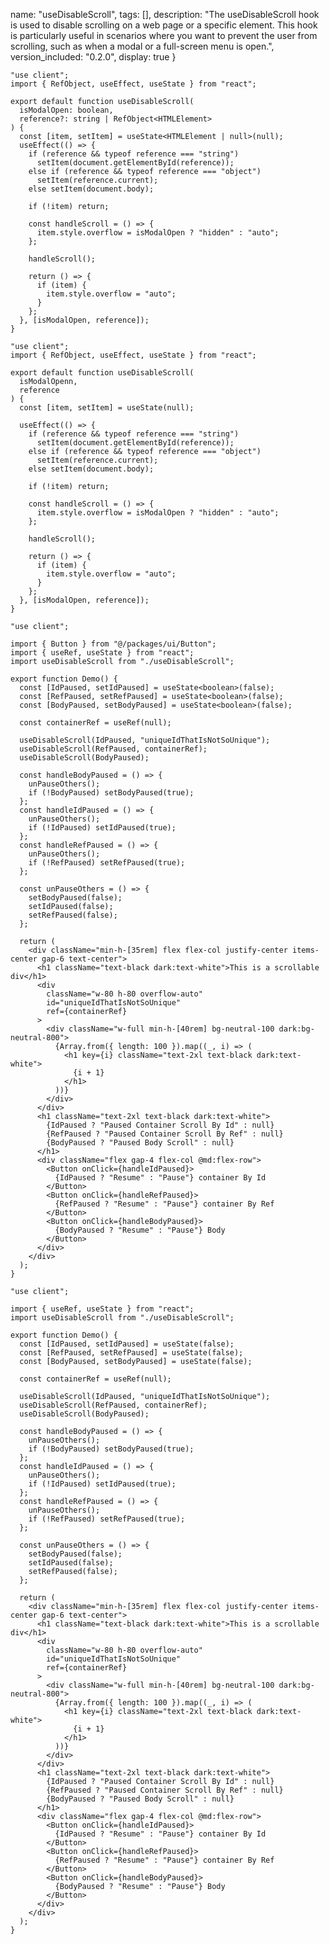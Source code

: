 

  name: "useDisableScroll",
  tags: [],
  description: "The useDisableScroll hook is used to disable scrolling on a web page or a specific element. This hook is particularly useful in scenarios where you want to prevent the user from scrolling, such as when a modal or a full-screen menu is open.",
  version_included: "0.2.0",
  display: true
}

<Wrapper>

<ImportsWrapper>

</ImportsWrapper>


<CodeBlock> 

```tsx|useDisableScroll
"use client";
import { RefObject, useEffect, useState } from "react";

export default function useDisableScroll(
  isModalOpen: boolean,
  reference?: string | RefObject<HTMLElement>
) {
  const [item, setItem] = useState<HTMLElement | null>(null);
  useEffect(() => {
    if (reference && typeof reference === "string")
      setItem(document.getElementById(reference));
    else if (reference && typeof reference === "object")
      setItem(reference.current);
    else setItem(document.body);

    if (!item) return;

    const handleScroll = () => {
      item.style.overflow = isModalOpen ? "hidden" : "auto";
    };

    handleScroll();

    return () => {
      if (item) {
        item.style.overflow = "auto";
      }
    };
  }, [isModalOpen, reference]);
}
```

```jsx|useDisableScroll
"use client";
import { RefObject, useEffect, useState } from "react";

export default function useDisableScroll(
  isModalOpenn,
  reference
) {
  const [item, setItem] = useState(null);
  
  useEffect(() => {
    if (reference && typeof reference === "string")
      setItem(document.getElementById(reference));
    else if (reference && typeof reference === "object")
      setItem(reference.current);
    else setItem(document.body);

    if (!item) return;

    const handleScroll = () => {
      item.style.overflow = isModalOpen ? "hidden" : "auto";
    };

    handleScroll();

    return () => {
      if (item) {
        item.style.overflow = "auto";
      }
    };
  }, [isModalOpen, reference]);
}
```

```tsx|Implementation
"use client";

import { Button } from "@/packages/ui/Button";
import { useRef, useState } from "react";
import useDisableScroll from "./useDisableScroll";

export function Demo() {
  const [IdPaused, setIdPaused] = useState<boolean>(false);
  const [RefPaused, setRefPaused] = useState<boolean>(false);
  const [BodyPaused, setBodyPaused] = useState<boolean>(false);

  const containerRef = useRef(null);

  useDisableScroll(IdPaused, "uniqueIdThatIsNotSoUnique");
  useDisableScroll(RefPaused, containerRef);
  useDisableScroll(BodyPaused);

  const handleBodyPaused = () => {
    unPauseOthers();
    if (!BodyPaused) setBodyPaused(true);
  };
  const handleIdPaused = () => {
    unPauseOthers();
    if (!IdPaused) setIdPaused(true);
  };
  const handleRefPaused = () => {
    unPauseOthers();
    if (!RefPaused) setRefPaused(true);
  };

  const unPauseOthers = () => {
    setBodyPaused(false);
    setIdPaused(false);
    setRefPaused(false);
  };

  return (
    <div className="min-h-[35rem] flex flex-col justify-center items-center gap-6 text-center">
      <h1 className="text-black dark:text-white">This is a scrollable div</h1>
      <div
        className="w-80 h-80 overflow-auto"
        id="uniqueIdThatIsNotSoUnique"
        ref={containerRef}
      >
        <div className="w-full min-h-[40rem] bg-neutral-100 dark:bg-neutral-800">
          {Array.from({ length: 100 }).map((_, i) => (
            <h1 key={i} className="text-2xl text-black dark:text-white">
              {i + 1}
            </h1>
          ))}
        </div>
      </div>
      <h1 className="text-2xl text-black dark:text-white">
        {IdPaused ? "Paused Container Scroll By Id" : null}
        {RefPaused ? "Paused Container Scroll By Ref" : null}
        {BodyPaused ? "Paused Body Scroll" : null}
      </h1>
      <div className="flex gap-4 flex-col @md:flex-row">
        <Button onClick={handleIdPaused}>
          {IdPaused ? "Resume" : "Pause"} container By Id
        </Button>
        <Button onClick={handleRefPaused}>
          {RefPaused ? "Resume" : "Pause"} container By Ref
        </Button>
        <Button onClick={handleBodyPaused}>
          {BodyPaused ? "Resume" : "Pause"} Body
        </Button>
      </div>
    </div>
  );
}
```
```jsx|Implementation
"use client";

import { useRef, useState } from "react";
import useDisableScroll from "./useDisableScroll";

export function Demo() {
  const [IdPaused, setIdPaused] = useState(false);
  const [RefPaused, setRefPaused] = useState(false);
  const [BodyPaused, setBodyPaused] = useState(false);

  const containerRef = useRef(null);

  useDisableScroll(IdPaused, "uniqueIdThatIsNotSoUnique");
  useDisableScroll(RefPaused, containerRef);
  useDisableScroll(BodyPaused);

  const handleBodyPaused = () => {
    unPauseOthers();
    if (!BodyPaused) setBodyPaused(true);
  };
  const handleIdPaused = () => {
    unPauseOthers();
    if (!IdPaused) setIdPaused(true);
  };
  const handleRefPaused = () => {
    unPauseOthers();
    if (!RefPaused) setRefPaused(true);
  };

  const unPauseOthers = () => {
    setBodyPaused(false);
    setIdPaused(false);
    setRefPaused(false);
  };

  return (
    <div className="min-h-[35rem] flex flex-col justify-center items-center gap-6 text-center">
      <h1 className="text-black dark:text-white">This is a scrollable div</h1>
      <div
        className="w-80 h-80 overflow-auto"
        id="uniqueIdThatIsNotSoUnique"
        ref={containerRef}
      >
        <div className="w-full min-h-[40rem] bg-neutral-100 dark:bg-neutral-800">
          {Array.from({ length: 100 }).map((_, i) => (
            <h1 key={i} className="text-2xl text-black dark:text-white">
              {i + 1}
            </h1>
          ))}
        </div>
      </div>
      <h1 className="text-2xl text-black dark:text-white">
        {IdPaused ? "Paused Container Scroll By Id" : null}
        {RefPaused ? "Paused Container Scroll By Ref" : null}
        {BodyPaused ? "Paused Body Scroll" : null}
      </h1>
      <div className="flex gap-4 flex-col @md:flex-row">
        <Button onClick={handleIdPaused}>
          {IdPaused ? "Resume" : "Pause"} container By Id
        </Button>
        <Button onClick={handleRefPaused}>
          {RefPaused ? "Resume" : "Pause"} container By Ref
        </Button>
        <Button onClick={handleBodyPaused}>
          {BodyPaused ? "Resume" : "Pause"} Body
        </Button>
      </div>
    </div>
  );
}
```
</CodeBlock>




<Display>
    <Demo/>
</Display>
</Wrapper>